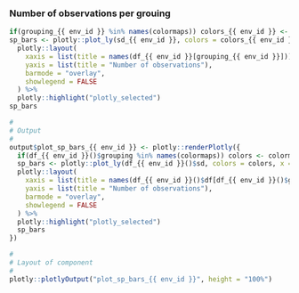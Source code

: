 
### Number of observations per grouing

<!-- Component created on {{ date }} -->

```r
if(grouping_{{ env_id }} %in% names(colormaps)) colors_{{ env_id }} <- colormaps[[grouping_{{ env_id }}]] else colors_{{ env_id }} <- "Set1"
sp_bars <- plotly::plot_ly(sd_{{ env_id }}, colors = colors_{{ env_id }}, x = df_{{ env_id }}[[grouping_{{ env_id }}]], color = df_{{ env_id }}[[grouping_{{ env_id }}]]) %>%
  plotly::layout(
    xaxis = list(title = names(df_{{ env_id }}[grouping_{{ env_id }}])),
    yaxis = list(title = "Number of observations"),
    barmode = "overlay",
    showlegend = FALSE
  ) %>%
  plotly::highlight("plotly_selected")
sp_bars
```

```r
#
# Output
#
output$plot_sp_bars_{{ env_id }} <- plotly::renderPlotly({
  if(df_{{ env_id }}()$grouping %in% names(colormaps)) colors <- colormaps[[df_{{ env_id }}()$grouping]] else colors <- "Set1"
  sp_bars <- plotly::plot_ly(df_{{ env_id }}()$sd, colors = colors, x = df_{{ env_id }}()$df[[df_{{ env_id }}()$grouping]], color = df_{{ env_id }}()$df[[df_{{ env_id }}()$grouping]]) %>%
  plotly::layout(
    xaxis = list(title = names(df_{{ env_id }}()$df[df_{{ env_id }}()$grouping])),
    yaxis = list(title = "Number of observations"),
    barmode = "overlay",
    showlegend = FALSE
  ) %>%
  plotly::highlight("plotly_selected")
  sp_bars
})

#
# Layout of component
#
plotly::plotlyOutput("plot_sp_bars_{{ env_id }}", height = "100%")
```


